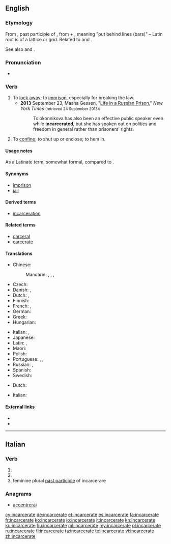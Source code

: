 ==English==

===Etymology===
From {{etyl|ML.|en}} {{term|incarceratus}}, past participle of {{term|incarcerare||to imprison|lang=la}}, from {{etyl|la|en}} {{term|in||in|lang=la}} + {{term|carcer||a prison|lang=la}}, meaning "put behind lines (bars)" – Latin root is of a lattice or grid. Related to {{term|cancel||cross out with lines|lang=en}} and {{term|chancel||area behind a lattice|lang=en}}.

See also {{term|carcerate|lang=en}} and {{term|cancer|lang=en}}.

===Pronunciation===
* {{a|UK}} {{IPA|/ɪnˈkɑː.sə.ɹeɪt/|lang=en}}

===Verb===
{{en-verb|incarcerat}}

# To [[lock away]]; to [[imprison]], especially for breaking the law.
#* '''2013''' September 23, Masha Gessen, "[http://latitude.blogs.nytimes.com/2013/09/23/life-in-a-russian-prison/ Life in a Russian Prison]," ''New York Times'' <small>(retrieved 24 September 2013)</small>:
#*: Tolokonnikova has also been an effective public speaker even while '''incarcerated''', but she has spoken out on politics and freedom in general rather than prisoners’ rights.
# To [[confine]]; to shut up or enclose; to hem in.

====Usage notes====
As a Latinate term, somewhat formal, compared to {{term|imprison|lang=en}}.

====Synonyms====
* [[imprison]]
* [[jail]]

====Derived terms====
* [[incarceration]]

====Related terms====
* [[carceral]]
* [[carcerate]]

====Translations====
{{trans-top|to lock away in prison}}
* Chinese:
*: Mandarin: {{t+|cmn|監禁|sc=Hani}}, {{t|cmn|监禁|tr=jiānjìn|sc=Hani}}, {{t+|cmn|禁閉|sc=Hani}}, {{t+|cmn|禁闭|tr=jìnbì|sc=Hani}}
* Czech: {{t+|cs|věznit}}
* Danish: {{t|da|indespære}}, {{t|da|fængsle}}
* Dutch: {{t+|nl|opsluiten}}, {{t+|nl|gevangenzetten}}
* Finnish: {{t+|fi|vangita}}
* French: {{t+|fr|incarcérer}}, {{t|fr|imprisonner}}
* German: {{t+|de|einsperren}}
* Greek: {{t+|el|φυλακίσει}}
* Hungarian: {{t+|hu|bebörtönöz}}
{{trans-mid}}
* Italian: {{t+|it|incarcerare}}, {{t+|it|imprigionare}}
* Japanese: {{t|ja|投獄|tr=とうごくする, tōgoku suru|alt=投獄する|sc=Jpan}}
* Latin: {{t-check|la|incarcerare}}, {{t-check|la|[[in]] [[carcerem]] [[conjicere]]}} <!-- was "in carcerem conjicere" - assumed sum-of-parts; if an idiom, remove the wikilinks to the individual words. see [[User:Kephir/gadgets/xte#Translation_fixing]] -->
* Maori: {{t|mi|mauhere}}
* Polish: {{t|pl|uwięzić}}
* Portuguese: {{t+|pt|prender}}, {{t|pt|encarcerar}}, {{t+|pt|aprisionar}}
* Russian: {{t|ru|заключа́ть в тюрьму́|impf}}, {{t|ru|заключи́ть в тюрьму́|pf}}
* Spanish: {{t+|es|encarcelar}}
* Swedish: {{t|sv|inspärra}}
{{trans-bottom}}

{{trans-top|to confine}}
* Dutch: {{t+|nl|intomen}}
{{trans-mid}}
* Italian: {{t+|it|imprigionare}}
{{trans-bottom}}

====External links====
* {{R:Webster 1913}}
* {{R:Century 1911}}

----

==Italian==

===Verb===
{{head|it|verb form}}

# {{inflection of|incarcerare||2|p|pres|lang=it}}
# {{inflection of|incarcerare||2|p|impr|lang=it}}
# feminine plural [[past participle]] of incarcerare

===Anagrams===
* [[accentrerai#Italian|accentrerai]]

[[cy:incarcerate]]
[[de:incarcerate]]
[[et:incarcerate]]
[[es:incarcerate]]
[[fa:incarcerate]]
[[fr:incarcerate]]
[[ko:incarcerate]]
[[io:incarcerate]]
[[it:incarcerate]]
[[kn:incarcerate]]
[[ku:incarcerate]]
[[hu:incarcerate]]
[[ml:incarcerate]]
[[my:incarcerate]]
[[pl:incarcerate]]
[[ru:incarcerate]]
[[fi:incarcerate]]
[[ta:incarcerate]]
[[te:incarcerate]]
[[vi:incarcerate]]
[[zh:incarcerate]]